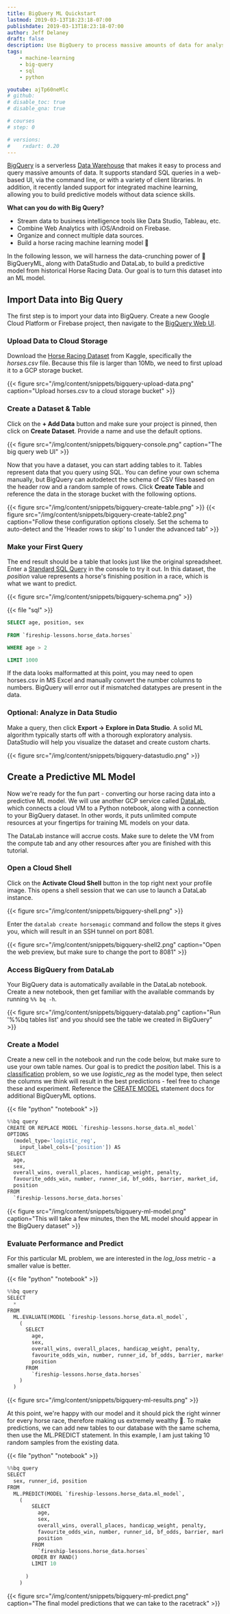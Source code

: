 ```yaml
---
title: BigQuery ML Quickstart
lastmod: 2019-03-13T18:23:18-07:00
publishdate: 2019-03-13T18:23:18-07:00
author: Jeff Delaney
draft: false
description: Use BigQuery to process massive amounts of data for analysis and machine learning. 
tags: 
    - machine-learning
    - big-query
    - sql
    - python

youtube: ajTp60neMlc
# github: 
# disable_toc: true
# disable_qna: true

# courses
# step: 0

# versions:
#    rxdart: 0.20
---
```


[BigQuery](https://cloud.google.com/bigquery/) is a serverless [Data Warehouse](https://en.wikipedia.org/wiki/Data_warehouse) that makes it easy to process and query massive amounts of data. It supports standard SQL queries in a web-based UI, via the command line, or with a variety of client libraries. In addition, it recently landed support for integrated machine learning, allowing you to build predictive models without data science skills.

**What can you do with Big Query?**

- Stream data to business intelligence tools like Data Studio, Tableau, etc. 
- Combine Web Analytics with iOS/Android on Firebase. 
- Organize and connect multiple data sources. 
- Build a horse racing machine learning model 🏇 

In the following lesson, we will harness the data-crunching power of 👾 BigQueryML, along with DataStudio and DataLab, to build a predictive model from historical Horse Racing Data. Our goal is to turn this dataset into an ML model.


## Import Data into Big Query

The first step is to import your data into BigQuery. Create a new Google Cloud Platform or Firebase project, then navigate to the [BigQuery Web UI](https://console.cloud.google.com/bigquery).

### Upload Data to Cloud Storage

Download the [Horse Racing Dataset](https://www.kaggle.com/lukebyrne/horses-for-courses) from Kaggle, specifically the *horses.csv* file. Because this file is larger than 10Mb, we need to first upload it to a GCP storage bucket. 

{{< figure src="/img/content/snippets/bigquery-upload-data.png" caption="Upload horses.csv to a cloud storage bucket"  >}}

### Create a Dataset & Table

Click on the **+ Add Data** button and make sure your project is pinned, then click on **Create Dataset**. Provide a name and use the default options. 

{{< figure src="/img/content/snippets/bigquery-console.png" caption="The big query web UI"  >}}


Now that you have a dataset, you can start adding tables to it. Tables represent data that you query using SQL. You can define your own schema manually, but BigQuery can autodetect the schema of CSV files based on the header row and a random sample of rows. Click **Create Table** and reference the data in the storage bucket with the following options. 


{{< figure src="/img/content/snippets/bigquery-create-table.png" >}}
{{< figure src="/img/content/snippets/bigquery-create-table2.png" caption="Follow these configuration options closely. Set the schema to auto-detect and the 'Header rows to skip' to 1 under the advanced tab"  >}}


### Make your First Query

The end result should be a table that looks just like the original spreadsheet. Enter a [Standard SQL Query](https://cloud.google.com/bigquery/docs/reference/standard-sql/query-syntax) in the console to try it out. In this dataset, the *position* value represents a horse's finishing position in a race, which is what we want to predict.


{{< figure src="/img/content/snippets/bigquery-schema.png" >}}

{{< file "sql" >}}
```sql
SELECT age, position, sex
  
FROM `fireship-lessons.horse_data.horses` 

WHERE age > 2

LIMIT 1000
```


If the data looks malformatted at this point, you may need to open horses.csv in MS Excel and manually convert the number columns to numbers. BigQuery will error out if mismatched datatypes are present in the data. 



### Optional: Analyze in Data Studio

Make a query, then click **Export -> Explore in Data Studio**. A solid ML algorithm typically starts off with a thorough exploratory analysis. DataStudio will help you visualize the dataset and create custom charts.

{{< figure src="/img/content/snippets/bigquery-datastudio.png"  >}}


## Create a Predictive ML Model

Now we're ready for the fun part - converting our horse racing data into a predictive ML model. We will use another GCP service called [DataLab](https://cloud.google.com/datalab/), which connects a cloud VM to a Python notebook, along with a connection to your BigQuery dataset. In other words, it puts unlimited compute resources at your fingertips for training ML models on your data. 


The DataLab instance will accrue costs. Make sure to delete the VM from the compute tab and any other resources after you are finished with this tutorial. 


### Open a Cloud Shell

Click on the **Activate Cloud Shell** button in the top right next your profile image. This opens a shell session that we can use to launch a DataLab instance. 

{{< figure src="/img/content/snippets/bigquery-shell.png" >}}

Enter the `datalab create horsemagic` command and follow the steps it gives you, which will result in an SSH tunnel on port 8081. 

{{< figure src="/img/content/snippets/bigquery-shell2.png"  caption="Open the web preview, but make sure to change the port to 8081" >}}

### Access BigQuery from DataLab

Your BigQuery data is automatically available in the DataLab notebook. Create a new notebook, then get familiar with the available commands by running `%% bq -h`.


{{< figure src="/img/content/snippets/bigquery-datalab.png" caption="Run '%%bq tables list' and you should see the table we created in BigQuery" >}}


### Create a Model

Create a new cell in the notebook and run the code below, but make sure to use your own table names. Our goal is to predict the *position* label. This is a [classification](https://math.stackexchange.com/questions/141381/regression-vs-classification) problem, so we use *logistic_reg* as the model type, then select the columns we think will result in the best predictions - feel free to change these and experiment. Reference the [CREATE MODEL](https://cloud.google.com/bigquery/docs/reference/standard-sql/bigqueryml-syntax-create) statement docs for additional BigQueryML options.  

{{< file "python" "notebook" >}}
```python
%%bq query
CREATE OR REPLACE MODEL `fireship-lessons.horse_data.ml_model`
OPTIONS
  (model_type='logistic_reg',
    input_label_cols=['position']) AS
SELECT
  age,
  sex,
  overall_wins, overall_places, handicap_weight, penalty, 
  favourite_odds_win, number, runner_id, bf_odds, barrier, market_id,
  position
FROM
  `fireship-lessons.horse_data.horses`
```


{{< figure src="/img/content/snippets/bigquery-ml-model.png" caption="This will take a few minutes, then the ML model should appear in the BigQuery dataset" >}}

### Evaluate Performance and Predict

For this particular ML problem, we are interested in the *log_loss* metric - a smaller value is better. 

{{< file "python" "notebook" >}}
```python
%%bq query
SELECT
  *
FROM
  ML.EVALUATE(MODEL `fireship-lessons.horse_data.ml_model`,
    (
      SELECT
        age,
        sex,
        overall_wins, overall_places, handicap_weight, penalty, 
        favourite_odds_win, number, runner_id, bf_odds, barrier, market_id,
        position
      FROM
        `fireship-lessons.horse_data.horses`
    )
  )

```



{{< figure src="/img/content/snippets/bigquery-ml-results.png" >}}

At this point, we're happy with our model and it should pick the right winner for every horse race, therefore making us extremely wealthy 🤑. To make predictions, we can add new tables to our database with the same schema, then use the ML.PREDICT statement. In this example, I am just taking 10 random samples from the existing data. 



{{< file "python" "notebook" >}}
```python
%%bq query
SELECT
  sex, runner_id, position
FROM
  ML.PREDICT(MODEL `fireship-lessons.horse_data.ml_model`,
    (
        SELECT
          age,
          sex,
          overall_wins, overall_places, handicap_weight, penalty, 
          favourite_odds_win, number, runner_id, bf_odds, barrier, market_id,
          position
        FROM
          `fireship-lessons.horse_data.horses`
        ORDER BY RAND()
        LIMIT 10
      
      )
    )
```

{{< figure src="/img/content/snippets/bigquery-ml-predict.png" caption="The final model predictions that we can take to the racetrack" >}}
